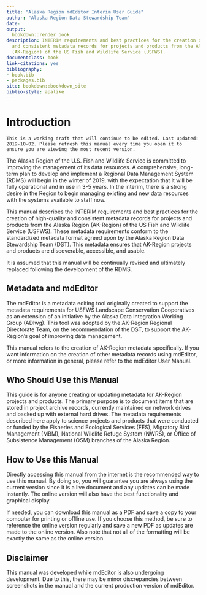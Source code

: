 ```yaml
--- 
title: "Alaska Region mdEditor Interim User Guide"
author: "Alaska Region Data Stewardship Team"
date: 
output:
  bookdown::render_book
description: INTERIM requirements and best practices for the creation of high-quality
  and consistent metadata records for projects and products from the Alaska Region
  (AK-Region) of the US Fish and Wildlife Service (USFWS).
documentclass: book
link-citations: yes
bibliography:
- book.bib
- packages.bib
site: bookdown::bookdown_site
biblio-style: apalike
---
```



# Introduction {#intro}

```block
This is a working draft that will continue to be edited. Last updated: 2019-10-02. Please refresh this manual every time you open it to ensure you are viewing the most recent version.
```

The Alaska Region of the U.S. Fish and Wildlife Service is committed to improving the management of its data resources. A comprehensive, long-term plan to develop and implement a Regional Data Management System (RDMS) will begin in the winter of 2019, with the expectation that it will be fully operational and in use in 3-5 years. In the interim, there is a strong desire in the Region to begin managing existing and new data resources with the systems available to staff now.

This manual describes the INTERIM requirements and best practices for the creation of high-quality and consistent metadata records for projects and products from the Alaska Region (AK-Region) of the US Fish and Wildlife Service (USFWS). These metadata requirements conform to the standardized metadata format agreed upon by the Alaska Region Data Stewardship Team (DST). This metadata ensures that AK-Region projects and products are discoverable, accessible, and usable.

It is assumed that this manual will be continually revised and ultimately replaced following the development of the RDMS.

## Metadata and mdEditor
The mdEditor is a metadata editing tool originally created to support the metadata requirements for USFWS Landscape Conservation Cooperatives as an extension of an initiative by the Alaska Data Integration Working Group (ADIwg). This tool was adopted by the AK-Region Regional Directorate Team, on the recommendation of the DST, to support the AK-Region's goal of improving data management.

This manual refers to the creation of AK-Region metadata specifically. If you want information on the creation of other metadata records using mdEditor, or more information in general, please refer to the mdEditor User Manual.

## Who Should Use this Manual
This guide is for anyone creating or updating metadata for AK-Region projects and products. The primary purpose is to document items that are stored in project archive records, currently maintained on network drives and backed up with external hard drives.
The metadata requirements described here apply to science projects and products that were conducted or funded by the Fisheries and Ecological Services (FES), Migratory Bird Management (MBM), National Wildlife Refuge System (NWRS), or Office of Subsistence Management (OSM) branches of the Alaska Region.

## How to Use this Manual
Directly accessing this manual from the internet is the recommended way to use this manual. By doing so, you will guarantee you are always using the current version since it is a live document and any updates can be made instantly. The online version will also have the best functionality and graphical display.

If needed, you can download this manual as a PDF and save a copy to your computer for printing or offline use. If you choose this method, be sure to reference the online version regularly and save a new PDF as updates are made to the online version. Also note that not all of the formatting will be exactly the same as the online version.

## Disclaimer
This manual was developed while mdEditor is also undergoing development. Due to this, there may be minor discrepancies between screenshots in the manual and the current production version of mdEditor.